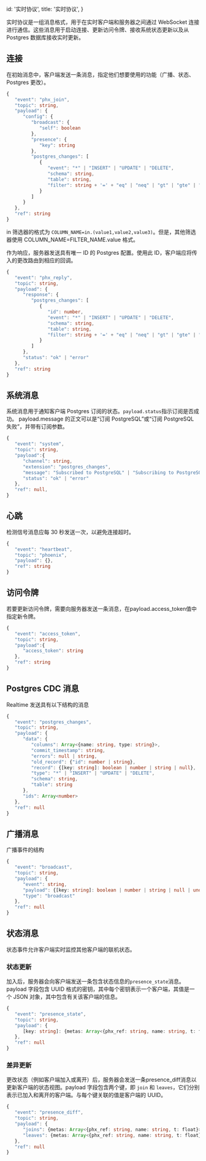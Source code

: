 
  id: '实时协议',
  title: '实时协议',
}

实时协议是一组消息格式，用于在实时客户端和服务器之间通过 WebSocket 连接进行通信。这些消息用于启动连接、更新访问令牌、接收系统状态更新以及从 Postgres 数据库接收实时更新。

## 连接

在初始消息中，客户端发送一条消息，指定他们想要使用的功能（广播、状态、Postgres 更改）。

```ts
{
   "event": "phx_join",
   "topic": string,
   "payload": {
      "config": {
         "broadcast": {
            "self": boolean
         },
         "presence": {
            "key": string
         },
         "postgres_changes": [
            {
               "event": "*" | "INSERT" | "UPDATE" | "DELETE",
               "schema": string,
               "table": string,
               "filter": string + '=' + "eq" | "neq" | "gt" | "gte" | "lt" | "lte" | "in" +  '.' + string
            }
         ]
      }
   },
   "ref": string
}
```

<Admonition type="note">

in 筛选器的格式为 `COLUMN_NAME=in.(value1,value2,value3)`。但是，其他筛选器使用 COLUMN_NAME=FILTER_NAME.value 格式。

</Admonition>

作为响应，服务器发送具有唯一 ID 的 Postgres 配置。使用此 ID，客户端应将传入的更改路由到相应的回调。

```ts
{
   "event": "phx_reply",
   "topic": string,
   "payload": {
      "response": {
         "postgres_changes": [
            {
               "id": number,
               "event": "*" | "INSERT" | "UPDATE" | "DELETE",
               "schema": string,
               "table": string,
               "filter": string + '=' + "eq" | "neq" | "gt" | "gte" | "lt" | "lte" | "in" +  '.' + string
            }
         ]
      },
      "status": "ok" | "error"
   },
   "ref": string
}
```

## 系统消息

系统消息用于通知客户端 Postgres 订阅的状态。`payload.status`指示订阅是否成功。
payload.message 的正文可以是“订阅 PostgreSQL”或“订阅 PostgreSQL 失败”，并带有订阅参数。



```ts
{
   "event": "system",
   "topic": string,
   "payload":{
      "channel": string,
      "extension": "postgres_changes",
      "message": "Subscribed to PostgreSQL" | "Subscribing to PostgreSQL failed",
      "status": "ok" | "error"
   },
   "ref": null,
}
```

## 心跳

检测信号消息应每 30 秒发送一次，以避免连接超时。

```ts
{
   "event": "heartbeat",
   "topic": "phoenix",
   "payload": {},
   "ref": string
}
```

## 访问令牌

若要更新访问令牌，需要向服务器发送一条消息，在payload.access_token值中指定新令牌。

```ts
{
   "event": "access_token",
   "topic": string,
   "payload":{
      "access_token": string
   },
   "ref": string
}
```

## Postgres CDC 消息

Realtime 发送具有以下结构的消息

```ts
{
   "event": "postgres_changes",
   "topic": string,
   "payload": {
      "data": {
         "columns": Array<{name: string, type: string}>,
         "commit_timestamp": string,
         "errors": null | string,
         "old_record": {"id": number | string},
         "record": {[key: string]: boolean | number | string | null},
         "type": "*" | "INSERT" | "UPDATE" | "DELETE",
         "schema": string,
         "table": string
      },
      "ids": Array<number>
   },
   "ref": null
}
```

## 广播消息

广播事件的结构

```ts
{
   "event": "broadcast",
   "topic": string,
   "payload": {
      "event": string,
      "payload": {[key: string]: boolean | number | string | null | undefined},
      "type": "broadcast"
   },
   "ref": null
}
```

## 状态消息

状态事件允许客户端实时监控其他客户端的联机状态。

### 状态更新

加入后，服务器会向客户端发送一条包含状态信息的`presence_state`消息。payload 字段包含 UUID 格式的密钥，其中每个密钥表示一个客户端，其值是一个 JSON 对象，其中包含有关该客户端的信息。

```ts
{
   "event": "presence_state",
   "topic": string,
   "payload": {
      [key: string]: {metas: Array<{phx_ref: string, name: string, t: float}>}
   },
   "ref": null
}
```

### 差异更新

更改状态（例如客户端加入或离开）后，服务器会发送一条presence_diff消息以更新客户端的状态视图。payload 字段包含两个键，即 `join` 和 `leaves`，它们分别表示已加入和离开的客户端。与每个键关联的值是客户端的 UUID。



```ts
{
   "event": "presence_diff",
   "topic": string,
   "payload": {
      "joins": {metas: Array<{phx_ref: string, name: string, t: float}>},
      "leaves": {metas: Array<{phx_ref: string, name: string, t: float}>}
   },
   "ref": null
}
```



